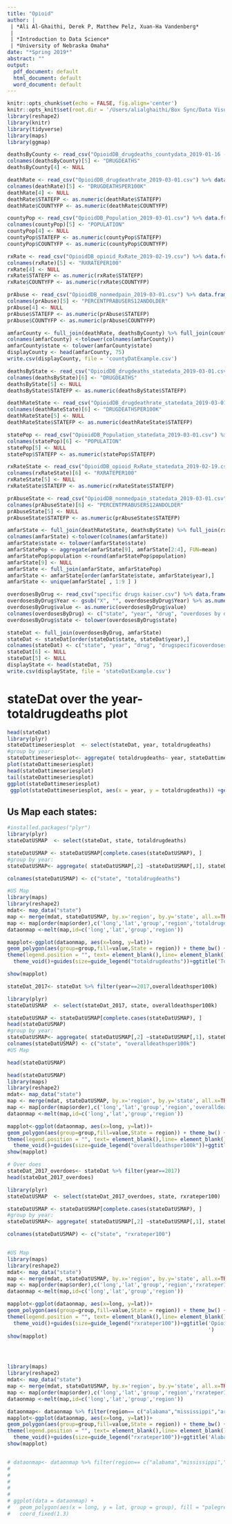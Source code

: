 ```yaml
---
title: "Opioid"
author: |
 | *Ali Al-Ghaithi, Derek P, Matthew Pelz, Xuan-Ha Vandenberg*
 |
 | *Introduction to Data Science*
 | *University of Nebraska Omaha*
date: "*Spring 2019*"
abstract: ""
output:
  pdf_document: default
  html_document: default
  word_document: default
---
```


```r
knitr::opts_chunk$set(echo = FALSE, fig.align='center')
knitr::opts_knit$set(root.dir = '/Users/alialghaithi/Box Sync/Data Visualization Undergraduate Project/Pelz data cleaning/Data')
library(reshape2)
library(knitr)
library(tidyverse)
library(maps)
library(ggmap)
```

```r
deathsByCounty <- read_csv("OpioidDB_drugdeaths_countydata_2019-01-16 - amfar by county.csv") %>% data.frame()
colnames(deathsByCounty)[5] <- "DRUGDEATHS"
deathsByCounty[4] <- NULL

deathRate <- read_csv("OpioidDB_drugdeathrate_2019-03-01.csv") %>% data.frame()
colnames(deathRate)[5] <- "DRUGDEATHSPER100K"
deathRate[4] <- NULL
deathRate$STATEFP <- as.numeric(deathRate$STATEFP)
deathRate$COUNTYFP <- as.numeric(deathRate$COUNTYFP)

countyPop <- read_csv("OpioidDB_Population_2019-03-01.csv") %>% data.frame()
colnames(countyPop)[5] <- "POPULATION"
countyPop[4] <- NULL
countyPop$STATEFP <- as.numeric(countyPop$STATEFP)
countyPop$COUNTYFP <- as.numeric(countyPop$COUNTYFP)

rxRate <- read_csv("OpioidDB_opioid_RxRate_2019-02-19.csv") %>% data.frame()
colnames(rxRate)[5] <- "RXRATEPER100"
rxRate[4] <- NULL
rxRate$STATEFP <- as.numeric(rxRate$STATEFP)
rxRate$COUNTYFP <- as.numeric(rxRate$COUNTYFP)

prAbuse <- read_csv("OpioidDB_nonmedpain_2019-03-01.csv") %>% data.frame()
colnames(prAbuse)[5] <- "PERCENTPRABUSERS12ANDOLDER"
prAbuse[4] <- NULL
prAbuse$STATEFP <- as.numeric(prAbuse$STATEFP)
prAbuse$COUNTYFP <- as.numeric(prAbuse$COUNTYFP)

amfarCounty <- full_join(deathRate, deathsByCounty) %>% full_join(countyPop) %>% full_join(rxRate) %>% full_join(prAbuse)
colnames(amfarCounty) <-tolower(colnames(amfarCounty))
amfarCounty$state <- tolower(amfarCounty$state)
displayCounty <- head(amfarCounty, 75)
write.csv(displayCounty, file = 'countyDatExample.csv')
```

```r
deathsByState <- read_csv("OpioidDB_drugdeaths_statedata_2019-03-01.csv") %>% data.frame()
colnames(deathsByState)[6] <- "DRUGDEATHS"
deathsByState[5] <- NULL
deathsByState$STATEFP <- as.numeric(deathsByState$STATEFP)

deathRateState <- read_csv("OpioidDB_drugdeathrate_statedata_2019-03-01.csv") %>% data.frame()
colnames(deathRateState)[6] <- "DRUGDEATHSPER100K"
deathRateState[5] <- NULL
deathRateState$STATEFP <- as.numeric(deathRateState$STATEFP)

statePop <- read_csv("OpioidDB_Population_statedata_2019-03-01.csv") %>% data.frame()
colnames(statePop)[6] <- "POPULATION"
statePop[5] <- NULL
statePop$STATEFP <- as.numeric(statePop$STATEFP)

rxRateState <- read_csv("OpioidDB_opioid_RxRate_statedata_2019-02-19.csv") %>% data.frame()
colnames(rxRateState)[6] <- "RXRATEPER100"
rxRateState[5] <- NULL
rxRateState$STATEFP <- as.numeric(rxRateState$STATEFP)

prAbuseState <- read_csv("OpioidDB_nonmedpain_statedata_2019-03-01.csv") %>% data.frame()
colnames(prAbuseState)[6] <- "PERCENTPRABUSERS12ANDOLDER"
prAbuseState[5] <- NULL
prAbuseState$STATEFP <- as.numeric(prAbuseState$STATEFP)
```

```r
amfarState <- full_join(deathRateState, deathsByState) %>% full_join(rxRateState) %>% full_join(prAbuseState) %>% full_join(statePop) 
colnames(amfarState) <-tolower(colnames(amfarState))
amfarState$state <- tolower(amfarState$state)
amfarStatePop <- aggregate(amfarState[9], amfarState[2:4], FUN=mean)
amfarStatePop$population <-round(amfarStatePop$population)
amfarState[9] <- NULL
amfarState <- full_join(amfarState, amfarStatePop)
amfarState <- amfarState[order(amfarState$state, amfarState$year),]
amfarState <- unique(amfarState[ , 1:9 ] )
```

```r
overdosesByDrug <- read_csv("specific drugs kaiser.csv") %>% data.frame() %>% melt(id = "Location") %>% separate(variable, c("Year", "Drug"))
overdosesByDrug$Year <- gsub("X", "", overdosesByDrug$Year) %>% as.numeric()
overdosesByDrug$value <- as.numeric(overdosesByDrug$value)
colnames(overdosesByDrug) <- c("state", "year", "drug", "overdoses by drug")
overdosesByDrug$state <- tolower(overdosesByDrug$state)
```

```r
stateDat <- full_join(overdosesByDrug, amfarState)
stateDat <- stateDat[order(stateDat$state, stateDat$year),]
colnames(stateDat) <- c("state", "year", "drug", "drugspecificoverdoses", "statefp", "stateABV", "overalldeathsper100k", "totaldrugdeaths", "rxrateper100", "percentprabusers12andolder", "population")
stateDat[6] <- NULL
stateDat[5] <- NULL
displayState <- head(stateDat, 75)
write.csv(displayState, file = 'stateDatExample.csv')
```


# stateDat over the year-totaldrugdeaths plot
```r
head(stateDat)
library(plyr)
stateDattimeseriesplot  <- select(stateDat, year, totaldrugdeaths)
#group by year:
stateDattimeseriesplot<- aggregate( totaldrugdeaths~ year, stateDattimeseriesplot, sum)
plot(stateDattimeseriesplot)
head(stateDattimeseriesplot)
tail(stateDattimeseriesplot)
ggplot(stateDattimeseriesplot)
 ggplot(stateDattimeseriesplot, aes(x = year, y = totaldrugdeaths)) +geom_line(color="#feb24c")+ggtitle("Opioid-related drug deaths in the United States are increasing year by year") + labs(x = "Year",y="Total Drug Deaths")+ scale_y_continuous(breaks=NULL )+geom_text(aes(label=totaldrugdeaths))


```

## Us Map each states:
```r
#installed.packages("plyr")
library(plyr)
stateDatUSMAP  <- select(stateDat, state, totaldrugdeaths)

stateDatUSMAP <- stateDatUSMAP[complete.cases(stateDatUSMAP), ]
#group by year:
stateDatUSMAP<- aggregate( stateDatUSMAP[,2] ~stateDatUSMAP[,1], stateDattimeseriesplot, sum)

colnames(stateDatUSMAP) <- c("state", "totaldrugdeaths")

#US Map
library(maps)
library(reshape2)
mdat<- map_data("state")
map <- merge(mdat, stateDatUSMAP, by.x='region', by.y='state', all.x=TRUE)
map <- map[order(map$order),c('long','lat','group','region','totaldrugdeaths')]
dataonmap <-melt(map,id=c('long','lat','group','region'))

mapplot<-ggplot(dataonmap, aes(x=long, y=lat))+
geom_polygon(aes(group=group,fill=value,State = region)) + theme_bw() +
theme(legend.position = "", text= element_blank(),line= element_blank()) +theme_void()+scale_fill_continuous(name = "Drug Deaths", label = scales::comma,low="blue",high="red")+
  theme_void()+guides(size=guide_legend("totaldrugdeaths"))+ggtitle('Total Drug Deaths 2010-2017') 

show(mapplot)
```

```r
stateDat_2017<- stateDat %>% filter(year==2017,overalldeathsper100k)

library(plyr)
stateDatUSMAP  <- select(stateDat_2017, state, overalldeathsper100k)

stateDatUSMAP <- stateDatUSMAP[complete.cases(stateDatUSMAP), ]
head(stateDatUSMAP)
#group by year:
stateDatUSMAP<- aggregate( stateDatUSMAP[,2] ~stateDatUSMAP[,1], stateDattimeseriesplot, sum)
colnames(stateDatUSMAP) <- c("state", "overalldeathsper100k")
#US Map

head(stateDatUSMAP)

head(stateDatUSMAP)
library(maps)
library(reshape2)
mdat<- map_data("state")
map <- merge(mdat, stateDatUSMAP, by.x='region', by.y='state', all.x=TRUE)
map <- map[order(map$order),c('long','lat','group','region','overalldeathsper100k')]
dataonmap <-melt(map,id=c('long','lat','group','region'))

mapplot<-ggplot(dataonmap, aes(x=long, y=lat))+
geom_polygon(aes(group=group,fill=value,State = region)) + theme_bw() +
theme(legend.position = "", text= element_blank(),line= element_blank()) +theme_void()+scale_fill_continuous(name = "Over all deaths per 100k", label = scales::comma,low="#ffeda0",high="#f03b20")+
  theme_void()+guides(size=guide_legend("overalldeathsper100k"))+ggtitle('Opioid-related drug deaths in the United States in 2017') 
show(mapplot)


```

```r
# Over does 
stateDat_2017_overdoes<- stateDat %>% filter(year==2017)
head(stateDat_2017_overdoes)

library(plyr)
stateDatUSMAP  <- select(stateDat_2017_overdoes, state, rxrateper100)

stateDatUSMAP <- stateDatUSMAP[complete.cases(stateDatUSMAP), ]
#group by year:
stateDatUSMAP<- aggregate( stateDatUSMAP[,2] ~stateDatUSMAP[,1], stateDattimeseriesplot, sum)

colnames(stateDatUSMAP) <- c("state", "rxrateper100")


#US Map
library(maps)
library(reshape2)
mdat<- map_data("state")
map <- merge(mdat, stateDatUSMAP, by.x='region', by.y='state', all.x=TRUE)
map <- map[order(map$order),c('long','lat','group','region','rxrateper100')]
dataonmap <-melt(map,id=c('long','lat','group','region'))

mapplot<-ggplot(dataonmap, aes(x=long, y=lat))+
geom_polygon(aes(group=group,fill=value,State = region)) + theme_bw() +
theme(legend.position = "", text= element_blank(),line= element_blank()) +theme_void()+scale_fill_continuous(name = "Prescriptions made \nfor every 100 people", label = scales::comma,low="#ffeda0",high="#f03b20")+
  theme_void()+guides(size=guide_legend("rxrateper100"))+ggtitle('Opioid-related drug prescriptions made for every 100 people in the United States in 2017
                                                                 ') 
show(mapplot)





```


```r

library(maps)
library(reshape2)
mdat<- map_data("state")
map <- merge(mdat, stateDatUSMAP, by.x='region', by.y='state', all.x=TRUE)
map <- map[order(map$order),c('long','lat','group','region','rxrateper100')]
dataonmap <-melt(map,id=c('long','lat','group','region'))

dataonmap<- dataonmap %>% filter(region== c("alabama","mississippi","arkansas","louisiana","tennessee"))
mapplot<-ggplot(dataonmap, aes(x=long, y=lat))+
geom_polygon(aes(group=group,fill=value,State = region)) + theme_bw() +
theme(legend.position = "", text= element_blank(),line= element_blank()) +theme_void()+scale_fill_continuous(name = "Prescriptions made \nfor every 100 people", label = scales::comma,low="#ffeda0",high="#f03b20",limits=c(114.0,428.8),scale(1:100))+
  theme_void()+guides(size=guide_legend("rxrateper100"))+ggtitle('Alabama and Arkansas have the highest rates \nof opioid prescriptions in the United States in 2017')
show(mapplot) 


# dataonmap<- dataonmap %>% filter(region== c("alabama","mississippi","tennessee","louisiana", "louisiana","indiana","kentucky","arkansas","Oklahoma"))
#  
# 
# 
# 
# 
# ggplot(data = dataonmap) + 
#   geom_polygon(aes(x = long, y = lat, group = group), fill = "palegreen", color = "black") + 
#   coord_fixed(1.3)

```